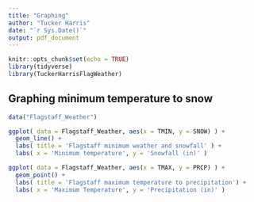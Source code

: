---
title: "Graphing"
author: "Tucker Harris"
date: "`r Sys.Date()`"
output: pdf_document
---

```{r setup, include=FALSE}
knitr::opts_chunk$set(echo = TRUE)
library(tidyverse)
library(TuckerHarrisFlagWeather)
```

## Graphing minimum temperature to snow

```{r}
data("Flagstaff_Weather")
```

```{r}

ggplot( data = Flagstaff_Weather, aes(x = TMIN, y = SNOW) ) +
  geom_line() +
  labs( title = 'Flagstaff minimum weather and snowfall' ) +
  labs( x = 'Minimum temperature', y = 'Snowfall (in)' )

```


```{r}
ggplot( data = Flagstaff_Weather, aes(x = TMAX, y = PRCP) ) +
  geom_point() +
  labs( title = 'Flagstaff maximum temperature to precipitation') +
  labs( x = 'Maximum Temperature', y = 'Precipitation (in)' )
```


